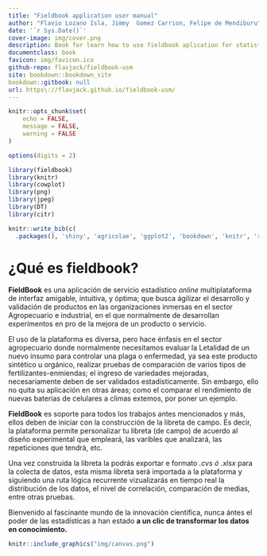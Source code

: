 ```yaml
---
title: "Fieldbook application user manual"
author: "Flavio Lozano Isla, Jimmy  Gomez Carrion, Felipe de Mendiburu"
date: '`r Sys.Date()`'
cover-image: img/cover.png
description: Book for learn how to use fieldbook aplication for statistical analysis.
documentclass: book
favicon: img/favicon.ico
github-repo: flavjack/fieldbook-usm
site: bookdown::bookdown_site
bookdown::gitbook: null
url: https\://flavjack.github.io/fieldbook-usm/
---
```


```r

knitr::opts_chunk$set(
	echo = FALSE,
	message = FALSE,
	warning = FALSE
)

options(digits = 2)

library(fieldbook)
library(knitr)
library(cowplot)
library(png)
library(jpeg)
library(DT)
library(citr)
```


```r
knitr::write_bib(c(
  .packages(), 'shiny', 'agricolae', 'ggplot2', 'bookdown', 'knitr', 'rmarkdown', 'DT'), 'packages.bib')
```


# ¿Qué es  fieldbook?

**FieldBook** es una aplicación  de servicio estadístico _online_  multiplataforma de interfaz amigable, intuitiva, y óptima; que busca ágilizar el desarrollo y validación de productos en las organizaciones inmersas en el sector Agropecuario e industrial, en el que normalmente de desarrollan experimentos en pro de la mejora de un producto o servicio.

El uso de la plataforma es diversa, pero hace énfasis en el sector agropecuario donde normalmente necesitamos evaluar la Letalidad de un nuevo insumo para controlar una plaga o enfermedad, ya sea este producto sintético u orgánico, realizar pruebas de comparación de varios tipos de fertilizantes-enmiendas; el ingreso de  variedades mejoradas, necesariamente deben de ser validados estadísticamente. Sin embargo, ello no quita su aplicación en otras áreas; como el comparar el rendimiento de nuevas baterias de celulares a climas extemos, por poner un ejemplo. 

**FieldBook** es soporte para todos los trabajos antes mencionados y más, ellos deben de iniciar con la construcción de la libreta de campo. Es decir, la plataforma permite personalizar tu libreta (de campo) de acuerdo al diseño experimental que empleará, las varibles que analizará, las repeticiones que tendrá, etc.

Una vez construida la libreta la podrás exportar e formato _.cvs ó .xlsx_ para la colecta de datos, esta misma libreta será importada a la plataforma y siguiendo una ruta lógica recurrente vizualizarás en tiempo real la distribución de los  datos, el nivel de correlación, comparación de medias, entre otras pruebas.

Bienvenido al fascinante mundo de la innovación científica, nunca ántes el poder de las estadísticas a han estado **a un clic de transformar los datos en conocimiento.**


```r
knitr::include_graphics("img/canvas.png")
```



